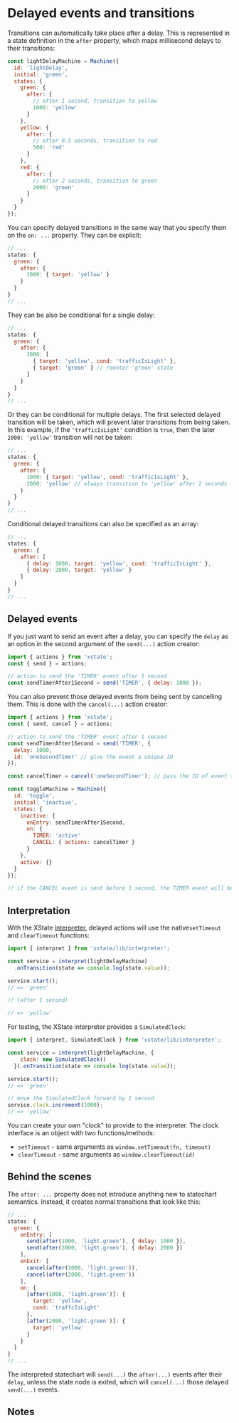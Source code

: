 # Delayed events and transitions

Transitions can automatically take place after a delay. This is represented in a state definition in the `after` property, which maps millisecond delays to their transitions:

```js
const lightDelayMachine = Machine({
  id: 'lightDelay',
  initial: 'green',
  states: {
    green: {
      after: {
        // after 1 second, transition to yellow
        1000: 'yellow'
      }
    },
    yellow: {
      after: {
        // after 0.5 seconds, transition to red
        500: 'red'
      }
    },
    red: {
      after: {
        // after 2 seconds, transition to green
        2000: 'green'
      }
    }
  }
});
```

You can specify delayed transitions in the same way that you specify them on the `on: ...` property. They can be explicit:

```js
// ...
states: {
  green: {
    after: {
      1000: { target: 'yellow' }
    }
  }
}
// ...
```

They can be also be conditional for a single delay:

```js
// ...
states: {
  green: {
    after: {
      1000: [
        { target: 'yellow', cond: 'trafficIsLight' },
        { target: 'green' } // reenter 'green' state
      ]
    }
  }
}
// ...
```

Or they can be conditional for multiple delays. The first selected delayed transition will be taken, which will prevent later transitions from being taken. In this example, if the `'trafficIsLight'` condition is `true`, then the later `2000: 'yellow'` transition will not be taken:

```js
// ...
states: {
  green: {
    after: {
      1000: { target: 'yellow', cond: 'trafficIsLight' },
      2000: 'yellow' // always transition to 'yellow' after 2 seconds
    }
  }
}
// ...
```

Conditional delayed transitions can also be specified as an array:

```js
// ...
states: {
  green: {
    after: [
      { delay: 1000, target: 'yellow', cond: 'trafficIsLight' },
      { delay: 2000, target: 'yellow' }
    ]
  }
}
// ...
```

## Delayed events

If you just want to send an event after a delay, you can specify the `delay` as an option in the second argument of the `send(...)` action creator:

```js
import { actions } from 'xstate';
const { send } = actions;

// action to send the 'TIMER' event after 1 second
const sendTimerAfter1Second = send('TIMER', { delay: 1000 });
```

You can also prevent those delayed events from being sent by cancelling them. This is done with the `cancel(...)` action creator:

```js
import { actions } from 'xstate';
const { send, cancel } = actions;

// action to send the 'TIMER' event after 1 second
const sendTimerAfter1Second = send('TIMER', {
  delay: 1000,
  id: 'oneSecondTimer' // give the event a unique ID
});

const cancelTimer = cancel('oneSecondTimer'); // pass the ID of event to cancel

const toggleMachine = Machine({
  id: 'toggle',
  initial: 'inactive',
  states: {
    inactive: {
      onEntry: sendTimerAfter1Second,
      on: {
        TIMER: 'active'
        CANCEL: { actions: cancelTimer }
      }
    },
    active: {}
  }
});

// if the CANCEL event is sent before 1 second, the TIMER event will be canceled.
```

## Interpretation

With the XState [interpreter](./Interpretation), delayed actions will use the native`setTimeout` and `clearTimeout` functions:

```js
import { interpret } from 'xstate/lib/interpreter';

const service = interpret(lightDelayMachine)
  .onTransition(state => console.log(state.value));

service.start();
// => 'green'

// (after 1 second)

// => 'yellow'
```

For testing, the XState interpreter provides a `SimulatedClock`:

```js
import { interpret, SimulatedClock } from 'xstate/lib/interpreter';

const service = interpret(lightDelayMachine, {
    clock: new SimulatedClock()
  }).onTransition(state => console.log(state.value));

service.start();
// => 'green'

// move the SimulatedClock forward by 1 second
service.clock.increment(1000);
// => 'yellow'
```

You can create your own "clock" to provide to the interpreter. The clock interface is an object with two functions/methods:

- `setTimeout` - same arguments as `window.setTimeout(fn, timeout)`
- `clearTimeout` - same arguments as `window.clearTimeout(id)`


## Behind the scenes

The `after: ...` property does not introduce anything new to statechart semantics. Instead, it creates normal transitions that look like this:

```js
// ...
states: {
  green: {
    onEntry: [
      send(after(1000, 'light.green'), { delay: 1000 }),
      send(after(2000, 'light.green'), { delay: 2000 })
    ],
    onExit: [
      cancel(after(1000, 'light.green')),
      cancel(after(2000, 'light.green'))
    ],
    on: {
      [after(1000, 'light.green')]: {
        target: 'yellow',
        cond: 'traffcIsLight'
      },
      [after(2000, 'light.green')]: {
        target: 'yellow'
      }
    }
  }
}
// ...
```

The interpreted statechart will `send(...)` the `after(...)` events after their `delay`, unless the state node is exited, which will `cancel(...)` those delayed `send(...)` events.

## Notes

